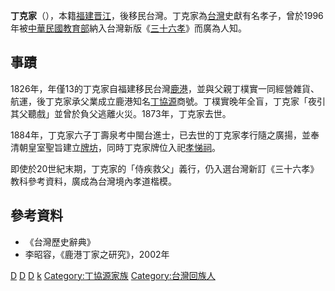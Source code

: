 '''丁克家'''（{{bd|1813年||1873年|}}），本籍[[福建|福建]][[晋江|晋江]]，後移民台灣。丁克家為[[台灣|台灣]]史獻有名孝子，曾於1996年被[[中華民國教育部|中華民國教育部]]納入台灣新版《[[三十六孝|三十六孝]]》而廣為人知。
== 事蹟 ==
1826年，年僅13的丁克家自福建移民台灣[[鹿港鎮|鹿港]]，並與父親丁樸實一同經營雜貨、航運，後丁克家承父業成立鹿港知名[[丁協源|丁協源]]商號。丁樸實晚年全盲，丁克家「夜引其父聽戲」並曾於負父逃離火災。1873年，丁克家去世。

1884年，丁克家六子丁壽泉考中閩台進士，已去世的丁克家孝行隨之廣揚，並奉清朝皇室聖旨建立[[牌坊|牌坊]]，同時丁克家牌位入祀[[孝悌祠|孝悌祠]]。

即使於20世紀末期，丁克家的「侍疾救父」義行，仍入選台灣新訂《三十六孝》教科參考資料，廣成為台灣境內孝道楷模。

== 參考資料 ==
*《台灣歷史辭典》
*李昭容，《鹿港丁家之研究》，2002年

[[Category:台灣清治時期人物|D]]
[[Category:鹿港人|D]]
[[Category:晋江人|D]]
[[Category:丁姓|k]]
[[Category:丁協源家族|Category:丁協源家族]]
[[Category:台灣回族人|Category:台灣回族人]]